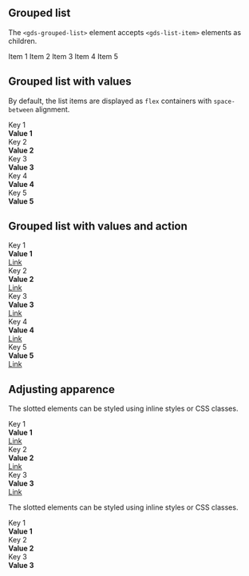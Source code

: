 
<Meta title="Components/Grouped List" />

## Grouped list

The `<gds-grouped-list>` element accepts `<gds-list-item>` elements as children.

<Canvas>
  <div style={{ dummy: registerTransitionalStyles() }}>
    <gds-grouped-list label="Example of a basic list of items">
      <gds-list-item>Item 1</gds-list-item>
      <gds-list-item>Item 2</gds-list-item>
      <gds-list-item>Item 3</gds-list-item>
      <gds-list-item>Item 4</gds-list-item>
      <gds-list-item>Item 5</gds-list-item>
    </gds-grouped-list>
  </div>
</Canvas>

## Grouped list with values

By default, the list items are displayed as `flex` containers with `space-between` alignment.

<Canvas>
  <div style={{ dummy: registerTransitionalStyles() }}>
    <gds-grouped-list label="Example with values">
      <gds-list-item>
        <div>Key 1</div>
        <strong>Value 1</strong>
      </gds-list-item>
      <gds-list-item>
        <div>Key 2</div>
        <strong>Value 2</strong>
      </gds-list-item>
      <gds-list-item>
        <div>Key 3</div>
        <strong>Value 3</strong>
      </gds-list-item>
      <gds-list-item>
        <div>Key 4</div>
        <strong>Value 4</strong>
      </gds-list-item>
      <gds-list-item>
        <div>Key 5</div>
        <strong>Value 5</strong>
      </gds-list-item>
    </gds-grouped-list>
  </div>
</Canvas>

## Grouped list with values and action

<Canvas>
  <div style={{ dummy: registerTransitionalStyles() }}>
    <gds-grouped-list label="Example with links">
      <gds-list-item>
        <div>Key 1</div>
        <strong>Value 1</strong>
        <div>
          <a href="#">Link</a>
        </div>
      </gds-list-item>
      <gds-list-item>
        <div>Key 2</div>
        <strong>Value 2</strong>
        <div>
          <a href="#">Link</a>
        </div>
      </gds-list-item>
      <gds-list-item>
        <div>Key 3</div>
        <strong>Value 3</strong>
        <div>
          <a href="#">Link</a>
        </div>
      </gds-list-item>
      <gds-list-item>
        <div>Key 4</div>
        <strong>Value 4</strong>
        <div>
          <a href="#">Link</a>
        </div>
      </gds-list-item>
      <gds-list-item>
        <div>Key 5</div>
        <strong>Value 5</strong>
        <div>
          <a href="#">Link</a>
        </div>
      </gds-list-item>
    </gds-grouped-list>
  </div>
</Canvas>

## Adjusting apparence

The slotted elements can be styled using inline styles or CSS classes.

<Canvas>
  <div style={{ dummy: registerTransitionalStyles() }}>
    <gds-grouped-list label="Example of left aligned list">
      <gds-list-item
        style={{
          justifyContent: 'left',
        }}
      >
        <div>Key 1</div>
        <strong>Value 1</strong>
        <div>
          <a href="#">Link</a>
        </div>
      </gds-list-item>
      <gds-list-item
        style={{
          justifyContent: 'left',
        }}
      >
        <div>Key 2</div>
        <strong>Value 2</strong>
        <div>
          <a href="#">Link</a>
        </div>
      </gds-list-item>
      <gds-list-item
        style={{
          justifyContent: 'left',
        }}
      >
        <div>Key 3</div>
        <strong>Value 3</strong>
        <div>
          <a href="#">Link</a>
        </div>
      </gds-list-item>
    </gds-grouped-list>
  </div>
</Canvas>

The slotted elements can be styled using inline styles or CSS classes.

<Canvas>
  <div style={{ dummy: registerTransitionalStyles() }}>
    <gds-grouped-list label="Example of vertical list">
      <gds-list-item
        style={{
          flexDirection: 'column',
          borderWidth: 0,
        }}
      >
        <div>Key 1</div>
        <strong>Value 1</strong>
      </gds-list-item>
      <gds-list-item
        style={{
          flexDirection: 'column',
          borderWidth: 0,
        }}
      >
        <div>Key 2</div>
        <strong>Value 2</strong>
      </gds-list-item>
      <gds-list-item
        style={{
          flexDirection: 'column',
          borderWidth: 0,
        }}
      >
        <div>Key 3</div>
        <strong>Value 3</strong>
      </gds-list-item>
    </gds-grouped-list>
  </div>
</Canvas>
